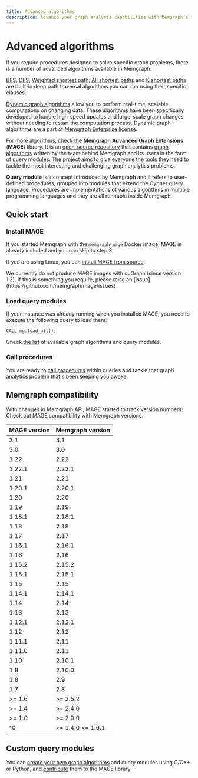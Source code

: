 ```yaml
---
title: Advanced algorithms
description: Advance your graph analysis capabilities with Memgraph's tailored algorithms for optimized combinatorial queries. Begin your journey with comprehensive documentation.
---
```



# Advanced algorithms

If you require procedures designed to solve specific graph problems, there is a
number of advanced algorithms available in Memgraph.

[BFS](/advanced-algorithms/deep-path-traversal#breadth-first-search),
[DFS](/advanced-algorithms/deep-path-traversal#depth-first-search), [Weighted
shortest path](/advanced-algorithms/deep-path-traversal#weighted-shortest-path),
[All shortest
paths](/advanced-algorithms/deep-path-traversal#all-shortest-paths) and [K
shortest paths](/advanced-algorithms/deep-path-traversal#k-shortest-paths) are
built-in deep path traversal algorithms you can run using their specific
clauses. 

[Dynamic graph
algorithms](/advanced-algorithms/available-algorithms#dynamic-graph-algorithms-enterprise)
allow you to perform real-time, scalable computations on changing data. These
algorithms have been specifically developed to handle high-speed updates and
large-scale graph changes without needing to restart the computation process.
Dynamic graph algorithms are a part of [Memgraph Enterprise
license](/database-management/enabling-memgraph-enterprise). 

For more algorithms, check the **Memgraph Advanced Graph Extensions** (**MAGE**)
library. It is an [open-source repository](https://github.com/memgraph/mage)
that contains [graph algorithms](/advanced-algorithms/available-algorithms)
written by the team behind Memgraph and its users in the form of query modules.
The project aims to give everyone the tools they need to tackle the most
interesting and challenging graph analytics problems.

**Query module** is a concept introduced by Memgraph and it refers to
user-defined procedures, grouped into modules that extend the Cypher query
language. Procedures are implementations of various algorithms in multiple
programming languages and they are all runnable inside Memgraph.

## Quick start

<Steps>

### Install MAGE

If you started Memgraph with the `memgraph-mage` Docker
image, MAGE is already included and you can skip to step 3.

If you are using Linux, you can [install MAGE from
source](/advanced-algorithms/install-mage#linux).

<Callout type="info">
We currently do not produce MAGE images with cuGraph (since version 1.3). If this is something you require, please raise an [issue](https://github.com/memgraph/mage/issues)
</Callout>

### Load query modules

If your instance was already running when you installed MAGE, you need to
execute the following query to load them:

```
CALL mg.load_all();
```

Check [the list](/advanced-algorithms/available-algorithms) of available graph
algorithms and query modules.

### Call procedures

You are ready to [call procedures](/advanced-algorithms/run-algorithms) within
queries and tackle that graph analytics problem that's been keeping you awake. 

</Steps>

## Memgraph compatibility

With changes in Memgraph API, MAGE started to track version numbers. Check out
MAGE compatibility with Memgraph versions.

| MAGE version | Memgraph version  |
|--------------|-------------------|
| 3.1          | 3.1               |
| 3.0          | 3.0               | 
| 1.22         | 2.22              |
| 1.22.1       | 2.22.1            |
| 1.21         | 2.21              |
| 1.20.1       | 2.20.1            |
| 1.20         | 2.20              |
| 1.19         | 2.19              |
| 1.18.1       | 2.18.1            |
| 1.18         | 2.18              |
| 1.17         | 2.17              |
| 1.16.1       | 2.16.1            |
| 1.16         | 2.16              |
| 1.15.2       | 2.15.2            |
| 1.15.1       | 2.15.1            |
| 1.15         | 2.15              |
| 1.14.1       | 2.14.1            |
| 1.14         | 2.14              |
| 1.13         | 2.13              |
| 1.12.1       | 2.12.1            |
| 1.12         | 2.12              |
| 1.11.1       | 2.11              |
| 1.11.0       | 2.11              |
| 1.10         | 2.10.1            |
| 1.9          | 2.10.0            |
| 1.8          | 2.9               |
| 1.7          | 2.8               |
| >= 1.6       | >= 2.5.2          |
| >= 1.4       | >= 2.4.0          |
| >= 1.0       | >= 2.0.0          |
| ^0           | >= 1.4.0 &lt;= 1.6.1 |


## Custom query modules

You can [create your own graph algorithms](/custom-query-modules) and query
modules using C/C++ or Python, and
[contribute](/custom-query-modules/contributing) them to the MAGE library. 


<CommunityLinks/>